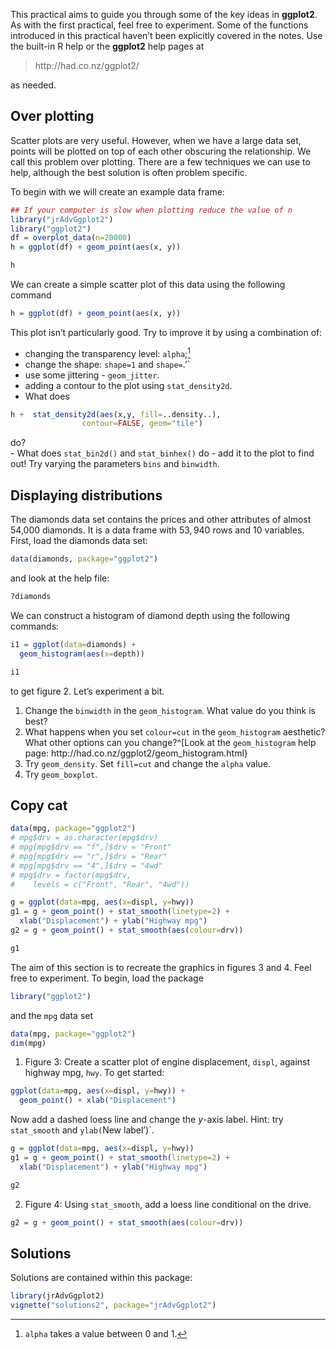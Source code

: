 This practical aims to guide you through some of the key ideas in
**ggplot2**. As with the first practical, feel free to experiment. Some of the functions introduced in this practical haven't been explicitly covered in the notes. Use the built-in R help or the **ggplot2** help pages at

> http://had.co.nz/ggplot2/

\noindent as needed.


## Over plotting

Scatter plots are very useful. However, when we have a large data set, points
will be plotted on top of each other obscuring the relationship. We call this
problem over plotting. There are a few techniques we can use to help, although
the best solution is often problem specific.

To begin with we will create an example data frame:

```r
## If your computer is slow when plotting reduce the value of n
library("jrAdvGgplot2")
library("ggplot2")
df = overplot_data(n=20000)
h = ggplot(df) + geom_point(aes(x, y))
```

```r
h
```

\noindent We can create a simple scatter plot of this data using the following command

```r
h = ggplot(df) + geom_point(aes(x, y))
```

\noindent This plot isn't particularly good. Try to improve it by using a
combination of:


- changing the transparency level: `alpha`;^[`alpha` takes a value between $0$ and $1$.]
- change the shape: `shape=1` and `shape=`.'`
- use some jittering - `geom_jitter`.
- adding a contour to the plot using `stat_density2d`.
- What does

```r
h +  stat_density2d(aes(x,y, fill=..density..),
                contour=FALSE, geom="tile")
```
do?    
- What does `stat_bin2d()` and `stat_binhex()` do - add it to the
  plot to find out! Try varying the parameters `bins` and `binwidth`.

## Displaying distributions

The diamonds data set contains the prices and other attributes of almost 54,000 diamonds. It is a data frame with $53,940$ rows and $10$ variables. First, load the diamonds data set:

```r
data(diamonds, package="ggplot2")
```

\noindent and look at the help file:

```r
?diamonds
```

\noindent We can construct a histogram of diamond depth using the following commands:

```r
i1 = ggplot(data=diamonds) +
  geom_histogram(aes(x=depth))
```

```r
i1
```


\noindent to get figure 2. Let's experiment a bit.

1. Change the `binwidth` in the `geom_histogram`. What value do you
  think is best?
2. What happens when you set `colour=cut` in the `geom_histogram`
  aesthetic? What other options can you change?^[Look at the `geom_histogram` help page: http://had.co.nz/ggplot2/geom_histogram.html}
3. Try `geom_density`. Set `fill=cut` and change the `alpha` value.
4. Try `geom_boxplot`.



## Copy cat


```r
data(mpg, package="ggplot2")
# mpg$drv = as.character(mpg$drv)
# mpg[mpg$drv == "f",]$drv = "Front"
# mpg[mpg$drv == "r",]$drv = "Rear"
# mpg[mpg$drv == "4",]$drv = "4wd"
# mpg$drv = factor(mpg$drv,
#    levels = c("Front", "Rear", "4wd"))

g = ggplot(data=mpg, aes(x=displ, y=hwy))
g1 = g + geom_point() + stat_smooth(linetype=2) +
  xlab("Displacement") + ylab("Highway mpg")
g2 = g + geom_point() + stat_smooth(aes(colour=drv))
```

```r
g1
```

The aim of this section is to recreate the graphics in figures 3 and 4. Feel
free to experiment. To begin, load the package

```r
library("ggplot2")
```

\noindent and the `mpg` data set

```r
data(mpg, package="ggplot2")
dim(mpg)
```

1. Figure 3: Create a scatter plot of engine displacement,
  `displ`, against highway mpg, `hwy`. To get started:

```r
ggplot(data=mpg, aes(x=displ, y=hwy)) +
  geom_point() + xlab("Displacement")
```

Now add a dashed loess line and change the $y$-axis label.
Hint: try `stat_smooth` and `ylab(`New label')`.

```r
g = ggplot(data=mpg, aes(x=displ, y=hwy))
g1 = g + geom_point() + stat_smooth(linetype=2) +
  xlab("Displacement") + ylab("Highway mpg")
```

```r
g2
```
2. Figure 4: Using `stat_smooth`, add a loess line conditional
  on the drive.
```r
g2 = g + geom_point() + stat_smooth(aes(colour=drv))
```

## Solutions

Solutions are contained within this package:
```r
library(jrAdvGgplot2)
vignette("solutions2", package="jrAdvGgplot2")
```
